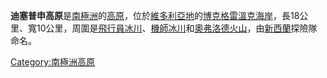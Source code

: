 {{Coord|73|15|S|164|50|E|source:GNIS|display=title}}

'''迪塞普申高原'''是[[南極洲|南極洲]]的[[高原|高原]]，位於[[維多利亞地|維多利亞地]]的[[博克格雷溫克海岸|博克格雷溫克海岸]]，長18公里、寬10公里，周圍是[[飛行員冰川|飛行員冰川]]、[[機師冰川|機師冰川]]和[[奧弗洛德火山|奧弗洛德火山]]，由[[新西蘭|新西蘭]]探險隊命名{{citation needed}}。

{{DEFAULTSORT:Deception Plateau}}
[[Category:南極洲高原|Category:南極洲高原]]


{{BorchgrevinkCoast-geo-stub}}
